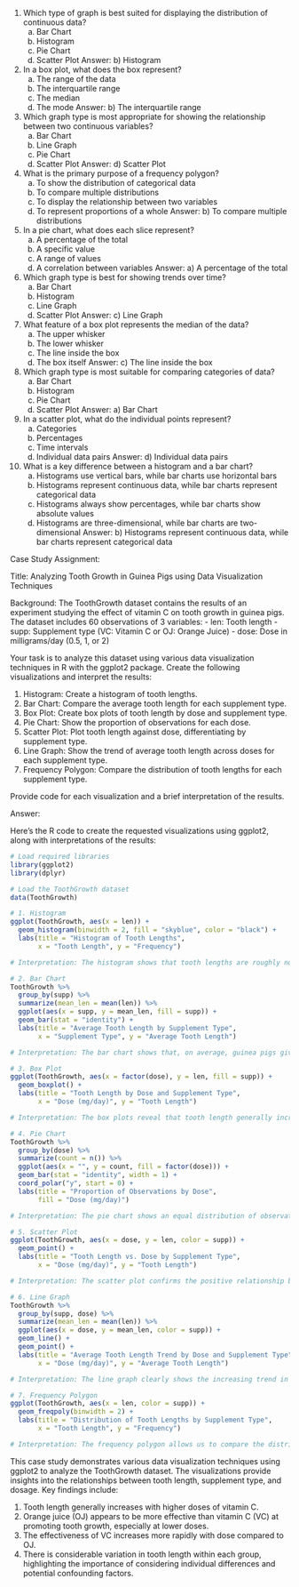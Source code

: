 1. Which type of graph is best suited for displaying the distribution of continuous data?
   a) Bar Chart
   b) Histogram
   c) Pie Chart
   d) Scatter Plot
   Answer: b) Histogram

2. In a box plot, what does the box represent?
   a) The range of the data
   b) The interquartile range
   c) The median
   d) The mode
   Answer: b) The interquartile range

3. Which graph type is most appropriate for showing the relationship between two continuous variables?
   a) Bar Chart
   b) Line Graph
   c) Pie Chart
   d) Scatter Plot
   Answer: d) Scatter Plot

4. What is the primary purpose of a frequency polygon?
   a) To show the distribution of categorical data
   b) To compare multiple distributions
   c) To display the relationship between two variables
   d) To represent proportions of a whole
   Answer: b) To compare multiple distributions

5. In a pie chart, what does each slice represent?
   a) A percentage of the total
   b) A specific value
   c) A range of values
   d) A correlation between variables
   Answer: a) A percentage of the total

6. Which graph type is best for showing trends over time?
   a) Bar Chart
   b) Histogram
   c) Line Graph
   d) Scatter Plot
   Answer: c) Line Graph

7. What feature of a box plot represents the median of the data?
   a) The upper whisker
   b) The lower whisker
   c) The line inside the box
   d) The box itself
   Answer: c) The line inside the box

8. Which graph type is most suitable for comparing categories of data?
   a) Bar Chart
   b) Histogram
   c) Pie Chart
   d) Scatter Plot
   Answer: a) Bar Chart

9. In a scatter plot, what do the individual points represent?
   a) Categories
   b) Percentages
   c) Time intervals
   d) Individual data pairs
   Answer: d) Individual data pairs

10. What is a key difference between a histogram and a bar chart?
    a) Histograms use vertical bars, while bar charts use horizontal bars
    b) Histograms represent continuous data, while bar charts represent categorical data
    c) Histograms always show percentages, while bar charts show absolute values
    d) Histograms are three-dimensional, while bar charts are two-dimensional
    Answer: b) Histograms represent continuous data, while bar charts represent categorical data

Case Study Assignment:

Title: Analyzing Tooth Growth in Guinea Pigs using Data Visualization Techniques

Background:
The ToothGrowth dataset contains the results of an experiment studying the effect of vitamin C on tooth growth in guinea pigs. The dataset includes 60 observations of 3 variables:
- len: Tooth length
- supp: Supplement type (VC: Vitamin C or OJ: Orange Juice)
- dose: Dose in milligrams/day (0.5, 1, or 2)

Your task is to analyze this dataset using various data visualization techniques in R with the ggplot2 package. Create the following visualizations and interpret the results:

1. Histogram: Create a histogram of tooth lengths.
2. Bar Chart: Compare the average tooth length for each supplement type.
3. Box Plot: Create box plots of tooth length by dose and supplement type.
4. Pie Chart: Show the proportion of observations for each dose.
5. Scatter Plot: Plot tooth length against dose, differentiating by supplement type.
6. Line Graph: Show the trend of average tooth length across doses for each supplement type.
7. Frequency Polygon: Compare the distribution of tooth lengths for each supplement type.

Provide code for each visualization and a brief interpretation of the results.

Answer:

Here's the R code to create the requested visualizations using ggplot2, along with interpretations of the results:

```R
# Load required libraries
library(ggplot2)
library(dplyr)

# Load the ToothGrowth dataset
data(ToothGrowth)

# 1. Histogram
ggplot(ToothGrowth, aes(x = len)) +
  geom_histogram(binwidth = 2, fill = "skyblue", color = "black") +
  labs(title = "Histogram of Tooth Lengths",
       x = "Tooth Length", y = "Frequency")

# Interpretation: The histogram shows that tooth lengths are roughly normally distributed, with most values falling between 10 and 30 units. There's a slight right skew, indicating some guinea pigs had longer teeth than average.

# 2. Bar Chart
ToothGrowth %>%
  group_by(supp) %>%
  summarize(mean_len = mean(len)) %>%
  ggplot(aes(x = supp, y = mean_len, fill = supp)) +
  geom_bar(stat = "identity") +
  labs(title = "Average Tooth Length by Supplement Type",
       x = "Supplement Type", y = "Average Tooth Length")

# Interpretation: The bar chart shows that, on average, guinea pigs given orange juice (OJ) had slightly longer teeth compared to those given vitamin C (VC).

# 3. Box Plot
ggplot(ToothGrowth, aes(x = factor(dose), y = len, fill = supp)) +
  geom_boxplot() +
  labs(title = "Tooth Length by Dose and Supplement Type",
       x = "Dose (mg/day)", y = "Tooth Length")

# Interpretation: The box plots reveal that tooth length generally increases with dose for both supplement types. OJ appears more effective at lower doses, while VC catches up at the highest dose.

# 4. Pie Chart
ToothGrowth %>%
  group_by(dose) %>%
  summarize(count = n()) %>%
  ggplot(aes(x = "", y = count, fill = factor(dose))) +
  geom_bar(stat = "identity", width = 1) +
  coord_polar("y", start = 0) +
  labs(title = "Proportion of Observations by Dose",
       fill = "Dose (mg/day)")

# Interpretation: The pie chart shows an equal distribution of observations across the three dose levels, indicating a balanced experimental design.

# 5. Scatter Plot
ggplot(ToothGrowth, aes(x = dose, y = len, color = supp)) +
  geom_point() +
  labs(title = "Tooth Length vs. Dose by Supplement Type",
       x = "Dose (mg/day)", y = "Tooth Length")

# Interpretation: The scatter plot confirms the positive relationship between dose and tooth length. It also shows that OJ tends to be more effective at lower doses, while the difference becomes less pronounced at higher doses.

# 6. Line Graph
ToothGrowth %>%
  group_by(supp, dose) %>%
  summarize(mean_len = mean(len)) %>%
  ggplot(aes(x = dose, y = mean_len, color = supp)) +
  geom_line() +
  geom_point() +
  labs(title = "Average Tooth Length Trend by Dose and Supplement Type",
       x = "Dose (mg/day)", y = "Average Tooth Length")

# Interpretation: The line graph clearly shows the increasing trend in tooth length as the dose increases for both supplement types. OJ starts higher but has a less steep slope, while VC starts lower but increases more rapidly with dose.

# 7. Frequency Polygon
ggplot(ToothGrowth, aes(x = len, color = supp)) +
  geom_freqpoly(binwidth = 2) +
  labs(title = "Distribution of Tooth Lengths by Supplement Type",
       x = "Tooth Length", y = "Frequency")

# Interpretation: The frequency polygon allows us to compare the distributions of tooth lengths for each supplement type. OJ appears to have a slightly higher peak and is shifted slightly to the right compared to VC, consistent with our earlier observations that OJ tends to result in longer teeth on average.
```

This case study demonstrates various data visualization techniques using ggplot2 to analyze the ToothGrowth dataset. The visualizations provide insights into the relationships between tooth length, supplement type, and dosage. Key findings include:

1. Tooth length generally increases with higher doses of vitamin C.
2. Orange juice (OJ) appears to be more effective than vitamin C (VC) at promoting tooth growth, especially at lower doses.
3. The effectiveness of VC increases more rapidly with dose compared to OJ.
4. There is considerable variation in tooth length within each group, highlighting the importance of considering individual differences and potential confounding factors.